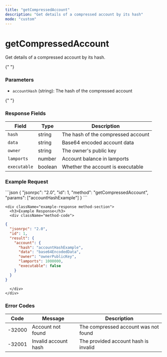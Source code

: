 ```yaml
---
title: "getCompressedAccount"
description: "Get details of a compressed account by its hash"
mode: "custom"
---
```


<div className="method-page-container">
  <div className="method-header">
    <h1 className="method-title">getCompressedAccount</h1>
    <p className="method-description">Get details of a compressed account by its hash.</p>
  </div>

{" "}
<div className="method-params method-section">
  <h3>Parameters</h3>
  <ul>
    <li>
      <code>accountHash</code> (string): The hash of the compressed account
    </li>
  </ul>
</div>

{" "}
<div className="method-response method-section">
  <h3>Response Fields</h3>
  <table className="method-table">
    <thead>
      <tr>
        <th>Field</th>
        <th>Type</th>
        <th>Description</th>
      </tr>
    </thead>
    <tbody>
      <tr>
        <td>
          <code>hash</code>
        </td>
        <td>string</td>
        <td>The hash of the compressed account</td>
      </tr>
      <tr>
        <td>
          <code>data</code>
        </td>
        <td>string</td>
        <td>Base64 encoded account data</td>
      </tr>
      <tr>
        <td>
          <code>owner</code>
        </td>
        <td>string</td>
        <td>The owner's public key</td>
      </tr>
      <tr>
        <td>
          <code>lamports</code>
        </td>
        <td>number</td>
        <td>Account balance in lamports</td>
      </tr>
      <tr>
        <td>
          <code>executable</code>
        </td>
        <td>boolean</td>
        <td>Whether the account is executable</td>
      </tr>
    </tbody>
  </table>
</div>

  <div className="method-examples">
    <div className="example-request method-section">
      <h3>Example Request</h3>
      <div className="method-code">
```json
{
  "jsonrpc": "2.0",
  "id": 1,
  "method": "getCompressedAccount",
  "params": ["accountHashExample"]
}
```
      </div>
    </div>

    <div className="example-response method-section">
      <h3>Example Response</h3>
      <div className="method-code">

```json
{
  "jsonrpc": "2.0",
  "id": 1,
  "result": {
    "account": {
      "hash": "accountHashExample",
      "data": "base64EncodedData",
      "owner": "ownerPublicKey",
      "lamports": 1000000,
      "executable": false
    }
  }
}
```

      </div>
    </div>

  </div>

  <div className="method-errors method-section">
    <h3>Error Codes</h3>
    <table className="method-table">
      <thead>
        <tr>
          <th>Code</th>
          <th>Message</th>
          <th>Description</th>
        </tr>
      </thead>
      <tbody>
        <tr>
          <td>-32000</td>
          <td>Account not found</td>
          <td>The compressed account was not found</td>
        </tr>
        <tr>
          <td>-32001</td>
          <td>Invalid account hash</td>
          <td>The provided account hash is invalid</td>
        </tr>
      </tbody>
    </table>
  </div>
</div>

